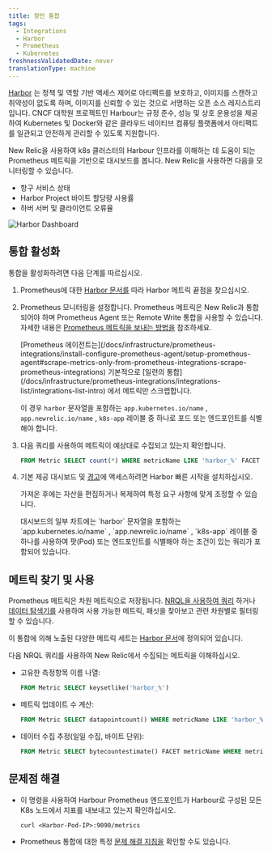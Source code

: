```yaml
---
title: 항만 통합
tags:
  - Integrations
  - Harbor
  - Prometheus
  - Kubernetes
freshnessValidatedDate: never
translationType: machine
---
```


[Harbor](https://goharbor.io/) 는 정책 및 역할 기반 액세스 제어로 아티팩트를 보호하고, 이미지를 스캔하고 취약성이 없도록 하며, 이미지를 신뢰할 수 있는 것으로 서명하는 오픈 소스 레지스트리입니다. CNCF 대학원 프로젝트인 Harbour는 규정 준수, 성능 및 상호 운용성을 제공하여 Kubernetes 및 Docker와 같은 클라우드 네이티브 컴퓨팅 플랫폼에서 아티팩트를 일관되고 안전하게 관리할 수 있도록 지원합니다.

New Relic을 사용하여 k8s 클러스터의 Harbour 인프라를 이해하는 데 도움이 되는 Prometheus 메트릭을 기반으로 대시보드를 봅니다. New Relic을 사용하면 다음을 모니터링할 수 있습니다.

* 항구 서비스 상태
* Harbor Project 바이트 할당량 사용률
* 하버 서버 및 클라이언트 오류율

<img
  title="Harbor Dashboard"
  alt="Harbor Dashboard"
  src="/images/kubernetes_screenshot-crop_harbor-dashboard.webp"
/>

## 통합 활성화

통합을 활성화하려면 다음 단계를 따르십시오.

1. Prometheus에 대한 [Harbor 문서를](https://goharbor.io/docs/2.2.0/administration/metrics/#scrapping-metrics-with-prometheus) 따라 Harbor 메트릭 끝점을 찾으십시오.

2. Prometheus 모니터링을 설정합니다. Prometheus 메트릭은 New Relic과 통합되어야 하며 Prometheus Agent 또는 Remote Write 통합을 사용할 수 있습니다. 자세한 내용은 [Prometheus 메트릭을 보내는 방법을](/docs/infrastructure/prometheus-integrations/get-started/send-prometheus-metric-data-new-relic/) 참조하세요.

   <Callout variant="important">
     [Prometheus 에이전트는](/docs/infrastructure/prometheus-integrations/install-configure-prometheus-agent/setup-prometheus-agent#scrape-metrics-only-from-prometheus-integrations-scrape-prometheus-integrations) 기본적으로 [일련의 통합](/docs/infrastructure/prometheus-integrations/integrations-list/integrations-list-intro) 에서 메트릭만 스크랩합니다.

     이 경우 `harbor` 문자열을 포함하는 `app.kubernetes.io/name` , `app.newrelic.io/name` , `k8s-app` 레이블 중 하나로 포드 또는 엔드포인트를 식별해야 합니다.
   </Callout>

3. 다음 쿼리를 사용하여 메트릭이 예상대로 수집되고 있는지 확인합니다.

   ```sql
   FROM Metric SELECT count(*) WHERE metricName LIKE 'harbor_%' FACET metricName LIMIT MAX
   ```

4. [](https://newrelic.com/instant-observability/harbor)기본 제공 대시보드 및 [경고](/docs/alerts-applied-intelligence/new-relic-alerts/learn-alerts/introduction-alerts/)에 액세스하려면 Harbor 빠른 시작을 설치하십시오.

   가져온 후에는 자산을 편집하거나 복제하여 특정 요구 사항에 맞게 조정할 수 있습니다.

   <Callout variant="important">
     대시보드의 일부 차트에는 `harbor` 문자열을 포함하는 `app.kubernetes.io/name` , `app.newrelic.io/name` , `k8s-app` 레이블 중 하나를 사용하여 팟(Pod) 또는 엔드포인트를 식별해야 하는 조건이 있는 쿼리가 포함되어 있습니다.
   </Callout>

## 메트릭 찾기 및 사용

Prometheus 메트릭은 차원 메트릭으로 저장됩니다. [NRQL을 사용하여 쿼리](/docs/telemetry-data-platform/get-data/apis/query-metric-data-type/) 하거나 [데이터 탐색기를](/docs/query-your-data/explore-query-data/browse-data/introduction-data-explorer/) 사용하여 사용 가능한 메트릭, 패싯을 찾아보고 관련 차원별로 필터링할 수 있습니다.

이 통합에 의해 노출된 다양한 메트릭 세트는 [Harbor 문서](https://goharbor.io/docs/2.2.0/administration/metrics/)에 정의되어 있습니다.

다음 NRQL 쿼리를 사용하여 New Relic에서 수집되는 메트릭을 이해하십시오.

* 고유한 측정항목 이름 나열:

  ```sql
  FROM Metric SELECT keysetlike('harbor_%')
  ```

* 메트릭 업데이트 수 계산:

  ```sql
  FROM Metric SELECT datapointcount() WHERE metricName LIKE 'harbor_%' LIMIT MAX
  ```

* 데이터 수집 추정(일일 수집, 바이트 단위):

  ```sql
  FROM Metric SELECT bytecountestimate() FACET metricName WHERE metricName LIKE 'harbor_%' SINCE 1 DAY AGO LIMIT MAX
  ```

## 문제점 해결

* 이 명령을 사용하여 Harbour Prometheus 엔드포인트가 Harbour로 구성된 모든 K8s 노드에서 지표를 내보내고 있는지 확인하십시오.

  ```
  curl <Harbor-Pod-IP>:9090/metrics
  ```

* Prometheus 통합에 대한 특정 [문제 해결 지침을](/docs/infrastructure/prometheus-integrations/install-configure-prometheus-agent/troubleshooting-guide/) 확인할 수도 있습니다.
